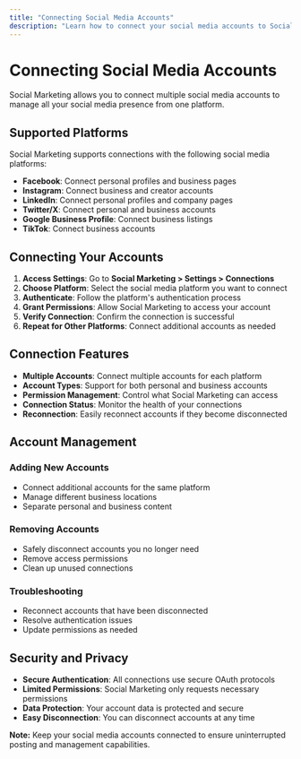 ```yaml
---
title: "Connecting Social Media Accounts"
description: "Learn how to connect your social media accounts to Social Marketing"
---
```


# Connecting Social Media Accounts

Social Marketing allows you to connect multiple social media accounts to manage all your social media presence from one platform.

## Supported Platforms

Social Marketing supports connections with the following social media platforms:

- **Facebook**: Connect personal profiles and business pages
- **Instagram**: Connect business and creator accounts
- **LinkedIn**: Connect personal profiles and company pages
- **Twitter/X**: Connect personal and business accounts
- **Google Business Profile**: Connect business listings
- **TikTok**: Connect business accounts

## Connecting Your Accounts

1. **Access Settings**: Go to **Social Marketing > Settings > Connections**
2. **Choose Platform**: Select the social media platform you want to connect
3. **Authenticate**: Follow the platform's authentication process
4. **Grant Permissions**: Allow Social Marketing to access your account
5. **Verify Connection**: Confirm the connection is successful
6. **Repeat for Other Platforms**: Connect additional accounts as needed

## Connection Features

- **Multiple Accounts**: Connect multiple accounts for each platform
- **Account Types**: Support for both personal and business accounts
- **Permission Management**: Control what Social Marketing can access
- **Connection Status**: Monitor the health of your connections
- **Reconnection**: Easily reconnect accounts if they become disconnected

## Account Management

### Adding New Accounts
- Connect additional accounts for the same platform
- Manage different business locations
- Separate personal and business content

### Removing Accounts
- Safely disconnect accounts you no longer need
- Remove access permissions
- Clean up unused connections

### Troubleshooting
- Reconnect accounts that have been disconnected
- Resolve authentication issues
- Update permissions as needed

## Security and Privacy

- **Secure Authentication**: All connections use secure OAuth protocols
- **Limited Permissions**: Social Marketing only requests necessary permissions
- **Data Protection**: Your account data is protected and secure
- **Easy Disconnection**: You can disconnect accounts at any time

**Note:** Keep your social media accounts connected to ensure uninterrupted posting and management capabilities.
